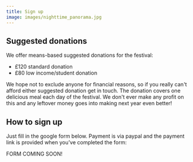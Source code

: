 ```yaml
---
title: Sign up
image: images/nighttime_panorama.jpg
---
```

## Suggested donations

We offer means-based suggested donations for the festival:
* £120 standard donation
* £﻿80 low income/student donation


We hope not to exclude anyone for financial reasons, so if you really can't afford either suggested donation get in touch. T﻿he donation covers one delicious meal each day of the festival. We don't ever make any profit on this and any leftover money goes into making next year even better! 

## How to sign up

Just fill in the google form below. Payment is via paypal and the payment link is provided when you’ve completed the form:

F﻿ORM COMING SOON!
